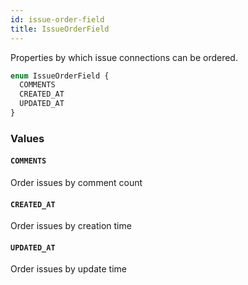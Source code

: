 ```yaml
---
id: issue-order-field
title: IssueOrderField
---
```


Properties by which issue connections can be ordered.

```graphql
enum IssueOrderField {
  COMMENTS
  CREATED_AT
  UPDATED_AT
}
```

### Values

#### `COMMENTS`

Order issues by comment count

#### `CREATED_AT`

Order issues by creation time

#### `UPDATED_AT`

Order issues by update time
